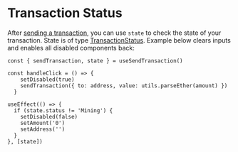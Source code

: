 # Transaction Status

After [sending a transaction](./01-Ether%20Transactions.mdx), you can use `state` to check the state of your transaction.
State is of type [TransactionStatus](../core#transactionstatus).
Example below clears inputs and enables all disabled components back:

```tsx
const { sendTransaction, state } = useSendTransaction()

const handleClick = () => {
    setDisabled(true)
    sendTransaction({ to: address, value: utils.parseEther(amount) })
  }

useEffect(() => {
  if (state.status != 'Mining') {
    setDisabled(false)
    setAmount('0')
    setAddress('')
  }
}, [state])
```
